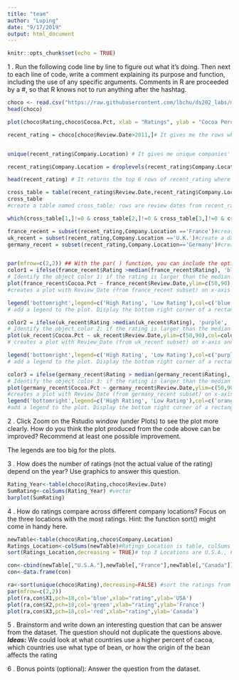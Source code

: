 ```yaml
---
title: "team"
author: "Luping"
date: "9/17/2019"
output: html_document
---
```


```r
knitr::opts_chunk$set(echo = TRUE)
```

1 . Run the following code line by line to figure out what it’s doing. Then next to each line of code, write a comment explaining its purpose and function, including the use of any specific arguments. Comments in R are proceeded by a #, so that R knows not to run anything after the hashtag.

```r
choco <- read.csv("https://raw.githubusercontent.com/lbchu/ds202_labs/master/choco.csv")
head(choco)

plot(choco$Rating,choco$Cocoa.Pct, xlab = "Ratings", ylab = "Cocoa Percentage", pch = 2, cex=2) # creates a plot with Ratings on x-axis and Cocoa Percentage of y-axis. The symbol of points is set to be a triangle (pch=2) and the size of the points is adjusted to be larger (cex=2). 

recent_rating = choco[choco$Review.Date>2011,]# It gives me the rows where the review date is after the year 2011.


unique(recent_rating$Company.Location) # It gives me unique companies' locations in the recent_rating data set. NOTICE: how many countries are listed but how many levels are there? 54 countries are listed, there are 61 levels.

recent_rating$Company.Location = droplevels(recent_rating$Company.Location) # drop unused levels from a factor. Now, the level of recent_rating is 54.

head(recent_rating) # It returns the top 6 rows of recent_rating where review data>2011 

cross_table = table(recent_rating$Review.Date,recent_rating$Company.Location)
cross_table 
#create a table named cross_table: rows are review dates from recent_rating & columns are company.location from recent_rating. We want to know how many review dates occur at different company loactions from year 2012-2017. 

which(cross_table[1,]!=0 & cross_table[2,]!=0 & cross_table[3,]!=0 & cross_table[4,]!=0 & cross_table[5,]!=0)# return the Company.Location indexes where the review date in 1st,2nd,3rd,4th,5th rows are not 0.

france_recent = subset(recent_rating,Company.Location =='France')#create a dataset named france_recent, it returns the recent_rating where the location is France
uk_recent = subset(recent_rating,Company.Location =='U.K.')#create a dataset named uk_recent, it returns the recent_rating where the location is U.K.
germany_recent = subset(recent_rating,Company.Location=='Germany')#create a dataset named germany_recent, it returns the recent_rating where the location is Germany.


par(mfrow=c(2,2)) ## With the par( ) function, you can include the option mfrow=c(nrows, ncols) to create a matrix of nrows x ncols plots that are filled in by row. mfcol=c(nrows, ncols) fills in the matrix by columns. Set up the layout(it allows to generate 4 graphs in one page)
color1 = ifelse(france_recent$Rating >median(france_recent$Rating), 'blue', 'green')
# Identify the object color 1: if the rating is larger than the median rating in france_recent dataset,change the color into blue. if not, change it into green.
plot(france_recent$Cocoa.Pct ~ france_recent$Review.Date,ylim=c(50,90),col=color1,pch=18,cex=1.5,xlab="Review Date", ylab= "Cocoa Percentage", main= "France") 
#creates a plot with Review_Date (from france_recent subset) on x-axis and Cocoa Percentage from (france_recent subset) on y-axis. The title for the graph is "France".The color of points is defined by color1. The symbol of points is set to be a filled diamond (pch=18) and the size of the points is adjusted to be larger (cex=1.5). 

legend('bottomright',legend=c('High Rating', 'Low Rating'),col=c('blue','green'),pch=18)
# add a legend to the plot. Display the bottom right corner of a rectangular data set(bottomright). Create 2 legends which are "High Rating" and "Low Rating"(legend=c('High Rating', 'Low Rating')). The color of "High Rating" is "blue" and The color of "Low Rating" is "green"(col=c('blue','green')). The plotting symbols appearing in the legend is filled diamond(pch=18).

color2 = ifelse(uk_recent$Rating >median(uk_recent$Rating), 'purple', 'red')
# Identify the object color 2: if the rating is larger than the median rating in uk_recent dataset,change the color into purple. if not, change it into red.
plot(uk_recent$Cocoa.Pct ~ uk_recent$Review.Date,ylim=c(50,90),col=color2,pch=18,cex=1.5, xlab="Review Date", ylab= "Cocoa Percentage", main= "UK")
# creates a plot with Review_Date (from uk_recent subset) on x-axis and Cocoa Percentage from (uk_recent subset) on y-axis. The title for the graph is "UK" (main= "UK").Set the range of y axis(Cocoa Percentage)from 50-90 (ylim=c(50,90)). The color of points is defined by color2(col=color2). The symbol of points is set to be a filled diamond (pch=18) and the size of the points is adjusted to be larger (cex=1.5). 

legend('bottomright',legend=c('High Rating', 'Low Rating'),col=c('purple','red'),pch=18)
# add a legend to the plot. Display the bottom right corner of a rectangular data set(bottomright). Create 2 legends which are "High Rating" and "Low Rating"(legend=c('High Rating', 'Low Rating')). The color of "High Rating" is "purple" and The color of "Low Rating" is "red"(col=c('purple','red')). The plotting symbols appearing in the legend is filled diamond(pch=18).

color3 = ifelse(germany_recent$Rating > median(germany_recent$Rating), 'orange', 'yellow')
# Identify the object color 3: if the rating is larger than the median rating in uk_recent dataset,change the color into orange. if not, change it into yellow.
plot(germany_recent$Cocoa.Pct ~ germany_recent$Review.Date,ylim=c(50,90),col=color3,pch=18,cex=1.5,xlab="Review Date", ylab= "Cocoa Percentage", main= "Germany") 
#creates a plot with Review_Date (from germany_recent subset) on x-axis and Cocoa Percentage from (germany_recent subset) on y-axis. The title for the graph is "Germany" (main= "Germany").Set the range of y axis(Cocoa Percentage)from 50-90 (ylim=c(50,90)). The color of points is defined by color3(col=color3). The symbol of points is set to be a filled diamond (pch=18) and the size of the points is adjusted to be larger (cex=1.5). 
legend('bottomright',legend=c('High Rating', 'Low Rating'),col=c('orange','yellow'),pch=18)
#add a legend to the plot. Display the bottom right corner of a rectangular data set(bottomright). Create 2 legends which are "High Rating" and "Low Rating"(legend=c('High Rating', 'Low Rating')). The color of "High Rating" is "orange" and The color of "Low Rating" is "yellow"(col=c('orange','yellow')). The plotting symbols appearing in the legend is filled diamond(pch=18).
```
2 . Click Zoom on the Rstudio window (under Plots) to see the plot more clearly. How do you think the plot produced from the code above can be improved? Recommend at least one possible improvement.

The legends are too big for the plots.

3 . How does the number of ratings (not the actual value of the rating) depend on the year? Use graphics to answer this question.
```r
Rating_Year<-table(choco$Rating,choco$Review.Date)
SumRating<-colSums(Rating_Year) #vector
barplot(SumRating)               

```

4 . How do ratings compare across different company locations? Focus on the three locations with the most ratings. Hint: the function sort() might come in handy here.
```r
newTable<-table(choco$Rating,choco$Company.Location)
Ratings_Location<-colSums(newTable)#Ratings_Location is table, colSums adds all values in each column.
sort(Ratings_Location,decreasing = TRUE)# top 3 Locations are U.S.A., France and Canada

con<-cbind(newTable[,"U.S.A."],newTable[,"France"],newTable[,"Canada"]) #vector
con<-data.frame(con)

ra<-sort(unique(choco$Rating),decreasing=FALSE) #sort the ratings from smallest to largest. Gonna be x axis
par(mfrow=c(2,2))
plot(ra,con$X1,pch=18,col='blue',xlab="rating",ylab='USA')
plot(ra,con$X2,pch=18,col='green',xlab="rating",ylab='France')
plot(ra,con$X3,pch=18,col='red',xlab="rating",ylab='Canada')

```

5 . Brainstorm and write down an interesting question that can be answer from the dataset. The question should not duplicate the questions above.\
***Ideas:*** We could look at what countries use a higher percent of cacoa, which countries use what type of bean, or how the origin of the bean affects the rating


6 . Bonus points (optional): Answer the question from the dataset.
